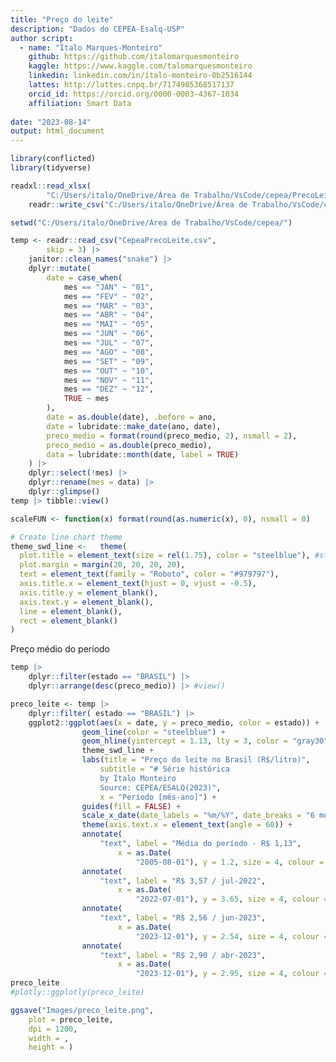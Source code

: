 ```yaml
---
title: "Preço do leite"
description: "Dados do CEPEA-Esalq-USP"
author script: 
  - name: "Ítalo Marques-Monteiro"
    github: https://github.com/italomarquesmonteiro
    kaggle: https://www.kaggle.com/talomarquesmonteiro
    linkedin: linkedin.com/in/ítalo-monteiro-0b2516144
    lattes: http://lattes.cnpq.br/7174985368517137
    orcid_id: https://orcid.org/0000-0003-4367-1034
    affiliation: Smart Data  
        
date: "2023-08-14"
output: html_document
---
```


```r
library(conflicted)
library(tidyverse)
```

```r
readxl::read_xlsx(
        "C:/Users/italo/OneDrive/Área de Trabalho/VsCode/cepea/PrecoLeite.xlsx") |>
    readr::write_csv("C:/Users/italo/OneDrive/Área de Trabalho/VsCode/cepea/CepeaPrecoLeite.csv")
```

```r
setwd("C:/Users/italo/OneDrive/Área de Trabalho/VsCode/cepea/")
```

```r
temp <- readr::read_csv("CepeaPrecoLeite.csv", 
        skip = 3) |>
    janitor::clean_names("snake") |>
    dplyr::mutate(
        date = case_when(
            mes == "JAN" ~ "01",
            mes == "FEV" ~ "02",
            mes == "MAR" ~ "03",
            mes == "ABR" ~ "04",
            mes == "MAI" ~ "05",
            mes == "JUN" ~ "06",
            mes == "JUL" ~ "07",
            mes == "AGO" ~ "08",
            mes == "SET" ~ "09",
            mes == "OUT" ~ "10",
            mes == "NOV" ~ "11",
            mes == "DEZ" ~ "12",
            TRUE ~ mes
        ),
        date = as.double(date), .before = ano,
        date = lubridate::make_date(ano, date),
        preco_medio = format(round(preco_medio, 2), nsmall = 2),
        preco_medio = as.double(preco_medio), 
        data = lubridate::month(date, label = TRUE)
    ) |>
    dplyr::select(!mes) |>
    dplyr::rename(mes = data) |>
    dplyr::glimpse()
temp |> tibble::view()
```

```r
scaleFUN <- function(x) format(round(as.numeric(x), 0), nsmall = 0)

# Create line chart theme
theme_swd_line <-   theme(
  plot.title = element_text(size = rel(1.75), color = "steelblue"), #steelblue
  plot.margin = margin(20, 20, 20, 20),
  text = element_text(family = "Roboto", color = "#979797"),
  axis.title.x = element_text(hjust = 0, vjust = -0.5),
  axis.title.y = element_blank(),
  axis.text.y = element_blank(),
  line = element_blank(),
  rect = element_blank()
)
```


Preço médio do período 
```r
temp |>
    dplyr::filter(estado == "BRASIL") |>
    dplyr::arrange(desc(preco_medio)) |> #view()
```


```r
preco_leite <- temp |>
    dplyr::filter( estado == "BRASIL") |> 
    ggplot2::ggplot(aes(x = date, y = preco_medio, color = estado)) +
                geom_line(color = "steelblue") +
                geom_hline(yintercept = 1.13, lty = 3, color = "gray30") +
                theme_swd_line +
                labs(title = "Preço do leite no Brasil (R$/litro)",
                    subtitle = "# Série histórica
                    by Ítalo Monteiro
                    Source: CEPEA/ESALQ(2023)",
                    x = "Período [mês-ano]") +
                guides(fill = FALSE) +
                scale_x_date(date_labels = "%m/%Y", date_breaks = "6 month") +
                theme(axis.text.x = element_text(angle = 60)) +
                annotate(
                    "text", label = "Média do período - R$ 1,13",
                        x = as.Date(
                            "2005-08-01"), y = 1.2, size = 4, colour = "gray60") +
                annotate(
                    "text", label = "R$ 3,57 / jul-2022",
                        x = as.Date(
                            "2022-07-01"), y = 3.65, size = 4, colour = "#E46726") +
                annotate(
                    "text", label = "R$ 2,56 / jun-2023",
                        x = as.Date(
                            "2023-12-01"), y = 2.54, size = 4, colour = "gray30") +
                annotate(
                    "text", label = "R$ 2,90 / abr-2023",
                        x = as.Date(
                            "2023-12-01"), y = 2.95, size = 4, colour = "steelblue")
preco_leite
#plotly::ggplotly(preco_leite)
```

```r
ggsave("Images/preco_leite.png",
    plot = preco_leite,
    dpi = 1200,
    width = ,
    height = )
```